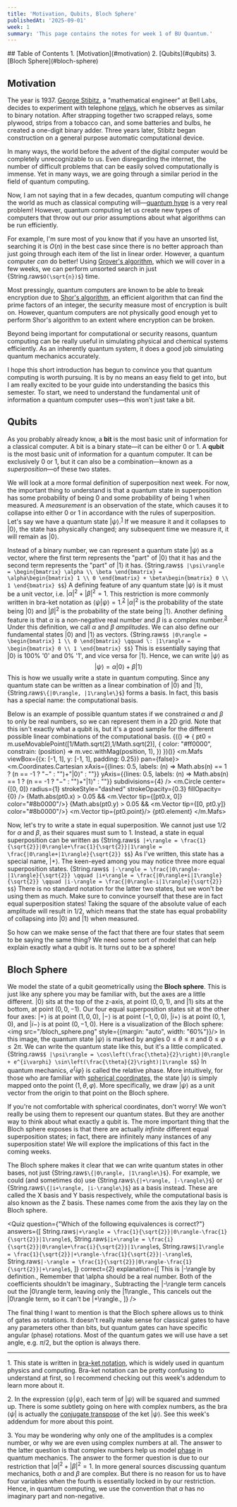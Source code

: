 ```yaml
---
title: 'Motivation, Qubits, Bloch Sphere'
publishedAt: '2025-09-01'
week: 1
summary: 'This page contains the notes for week 1 of BU Quantum.'
---
```

<KatexSpan>
## Table of Contents
1. [Motivation](#motivation)
2. [Qubits](#qubits)
3. [Bloch Sphere](#bloch-sphere)

## Motivation

The year is 1937. [George Stibitz](https://en.wikipedia.org/wiki/George_Stibitz), a "mathematical engineer" at Bell Labs, decides to experiment with telephone [relays](https://en.wikipedia.org/wiki/Relay), which he observes as similar to binary notation. After strapping together two scrapped relays, some plywood, strips from a tobacco can, and some batteries and bulbs, he created a one-digit binary adder. Three years later, Stibitz began construction on a general purpose automatic computational device.

In many ways, the world before the advent of the digital computer would be completely unrecognizable to us. Even disregarding the internet, the number of difficult problems that can be easily solved computationally is immense. Yet in many ways, we are going through a similar period in the field of quantum computing.

Now, I am not saying that in a few decades, quantum computing will change the world as much as classical computing will—[quantum hype](https://scottaaronson.blog/?p=8329) is a very real problem! However, quantum computing let us create new types of computers that throw out our prior assumptions about what algorithms can be run efficiently.

For example, I'm sure most of you know that if you have an unsorted list, searching it is $O(n)$ in the best case since there is no better approach than just going through each item of the list in linear order. However, a quantum computer *can* do better! Using [Grover's algorithm](https://en.wikipedia.org/wiki/Grover%27s_algorithm), which we will cover in a few weeks, we can perform unsorted search in just {String.raw`$O(\sqrt{n})$`} time.

Most pressingly, quantum computers are known to be able to break encryption due to [Shor's algorithm](https://en.wikipedia.org/wiki/Shor%27s_algorithm), an efficient algorithm that can find the prime factors of an integer, the security measure most of encryption is built on. However, quantum computers are not physically good enough yet to perform Shor's algorithm to an extent where encryption can be broken.

Beyond being important for computational or security reasons, quantum computing can be really useful in simulating physical and chemical systems efficiently. As an inherently quantum system, it does a good job simulating quantum mechanics accurately.

I hope this short introduction has begun to convince you that quantum computing is worth pursuing. It is by no means an easy field to get into, but I am really excited to be your guide into understanding the basics this semester. To start, we need to understand the fundamental unit of information a quantum computer uses—this won't just take a bit.

## Qubits
As you probably already know, a **bit** is the most basic unit of information for a classical computer. A bit is a binary state—it can be either 0 or 1. A **qubit** is the most basic unit of information for a quantum computer. It can be exclusively 0 or 1, but it can also be a combination—known as a *superposition*—of these two states.

We will look at a more formal definition of superposition next week. For now, the important thing to understand is that a quantum state in superposition has some probability of being 0 and some probability of being 1 when measured. A *measurement* is an observation of the state, which causes it to collapse into either 0 or 1 in accordance with the rules of superposition. Let's say we have a quantum state $|\psi\rangle$.<sup><a href="#foot1">1</a></sup> If we measure it and it collapses to $|0\rangle$, the state has physically changed; any subsequent time we measure it, it will remain as $|0\rangle$.

Instead of a binary number, we can represent a quantum state $|\psi\rangle$ as a vector, where the first term represents the "part" of $|0\rangle$ that it has and the second term represents the "part" of $|1\rangle$ it has.
{String.raw`$$
|\psi\rangle = \begin{bmatrix}
\alpha \\
\beta
\end{bmatrix} = \alpha\begin{bmatrix}
1 \\
0
\end{bmatrix} + \beta\begin{bmatrix}
0 \\
1
\end{bmatrix}
$$`}
A defining feature of any quantum state $|\psi\rangle$ is it must be a unit vector, i.e. $|\alpha|^2+|\beta|^2=1$. This restriction is more commonly written in bra-ket notation as $\langle \psi | \psi \rangle = 1$.<sup><a href="#foot2">2</a></sup> $|\alpha|^2$ is the probability of the state being $|0\rangle$ and $|\beta|^2$ is the probability of the state being $|1\rangle$. Another defining feature is that $\alpha$ is a non-negative real number and $\beta$ is a complex number.<sup><a href="#foot3">3</a></sup> Under this definition, we call $\alpha$ and $\beta$ *amplitudes*. We can also define our fundamental states $|0\rangle$ and $|1\rangle$ as vectors.
{String.raw`$$
|0\rangle = \begin{bmatrix}
1 \\
0
\end{bmatrix} \qquad \: |1\rangle = \begin{bmatrix}
0 \\
1
\end{bmatrix}
$$`}
This is essentially saying that $|0\rangle$ is 100% '0' and 0% '1', and vice versa for $|1\rangle$. Hence, we can write $|\psi\rangle$ as
$$
|\psi\rangle = \alpha|0\rangle + \beta|1\rangle
$$
This is how we usually write a state in quantum computing. Since any quantum state can be written as a linear combination of $|0\rangle$ and $|1\rangle$, {String.raw`$\{|0\rangle, |1\rangle\}$`} forms a basis. In fact, this basis has a special name: the computational basis.

Below is an example of possible quantum states if we constrained $\alpha$ and $\beta$ to only be real numbers, so we can represent them in a 2D grid. Note that this isn't exactly what a qubit is, but it's a good sample for the different possible linear combinations of the computational basis.
{(() => { pt0 = m.useMovablePoint([1/Math.sqrt(2),1/Math.sqrt(2)], {
    color: "#ff0000",
    constrain: (position) => m.vec.withMag(position, 1),
}) })()}
<m.Mafs viewBox={{x: [-1, 1], y: [-1, 1], padding: 0.25}} pan={false}>
    <m.Coordinates.Cartesian 
        xAxis={{lines: 0.5, labels: (n) => Math.abs(n) == 1 ? (n == -1 ? "−" : "")+"|0⟩" : ""}} 
        yAxis={{lines: 0.5, labels: (n) => Math.abs(n) == 1 ? (n == -1 ? "−" : "")+"|1⟩" : ""}} 
        subdivisions={4}
    />
    <m.Circle
        center={[0, 0]}
        radius={1}
        strokeStyle="dashed"
        strokeOpacity={0.3}
        fillOpacity={0}
    />
    {Math.abs(pt0.x) > 0.05 && <m.Vector tip={[pt0.x, 0]} color="#8b0000"/>}
    {Math.abs(pt0.y) > 0.05 && <m.Vector tip={[0, pt0.y]} color="#8b0000"/>}
    <m.Vector tip={pt0.point}/>
    {pt0.element}
</m.Mafs>

Now, let's try to write a state in equal superposition. We cannot just use $1/2$ for $\alpha$ and $\beta$, as their squares must sum to 1. Instead, a state in equal superposition can be written as
{String.raw`$$
|+\rangle = \frac{1}{\sqrt{2}}|0\rangle+\frac{1}{\sqrt{2}}|1\rangle = \frac{|0\rangle+|1\rangle}{\sqrt{2}}
$$`}
As I've written, this state has a special name, $|+\rangle$. The keen-eyed among you may notice three more equal superposition states.
{String.raw`$$
|-\rangle = \frac{|0\rangle-|1\rangle}{\sqrt{2}} \qquad |i+\rangle = \frac{|0\rangle+i|1\rangle}{\sqrt{2}} \qquad |i-\rangle = \frac{|0\rangle-i|1\rangle}{\sqrt{2}}
$$`}
There is no standard notation for the latter two states, but we won't be using them as much. Make sure to convince yourself that these are in fact equal superposition states! Taking the square of the absolute value of each amplitude will result in $1/2$, which means that the state has equal probability of collapsing into $|0\rangle$ and $|1\rangle$ when measured.

So how can we make sense of the fact that there are four states that seem to be saying the same thing? We need some sort of model that can help explain exactly what a qubit is. It turns out to be a sphere!

## Bloch Sphere
We model the state of a qubit geometrically using the **Bloch sphere**. This is just like any sphere you may be familiar with, but the axes are a little different. $|0\rangle$ sits at the top of the z-axis, at point $(0,0,1)$, and $|1\rangle$ sits at the bottom, at point $(0,0,-1)$. Our four equal superposition states sit at the other four axes: $|+\rangle$ is at point $(1,0,0)$, $|-\rangle$ is at point $(-1,0,0)$, $|i+\rangle$ is at point $(0,1,0)$, and $|i-\rangle$ is at point $(0,-1,0)$. Here is a visualization of the Bloch sphere:
<img src="/bloch_sphere.png" style={{margin: "auto", width: "60%"}}/>
In this image, the quantum state $|\psi\rangle$ is marked by angles $0 \leq \theta \leq \pi$ and $0 \leq \varphi \leq 2\pi$. We can write the quantum state like this, but it's a little complicated.
{String.raw`$$
|\psi\rangle = \cos\left(\frac{\theta}{2}\right)|0\rangle + e^{i\varphi} \sin\left(\frac{\theta}{2}\right)|1\rangle
$$`}
In quantum mechanics, $e^\{i\varphi\}$ is called the relative phase. More intuitively, for those who are familiar with [spherical coordinates](https://en.wikipedia.org/wiki/Spherical_coordinate_system), the state $|\psi\rangle$ is simply mapped onto the point $(1,\theta,\varphi)$. More specifically, we draw $|\psi\rangle$ as a unit vector from the origin to that point on the Bloch sphere.

If you're not comfortable with spherical coordinates, don't worry! We won't really be using them to represent our quantum states. But they are another way to think about what exactly a qubit is. The more important thing that the Bloch sphere exposes is that there are actually *infinite* different equal superposition states; in fact, there are infinitely many instances of any superposition state! We will explore the implications of this fact in the coming weeks.

The Bloch sphere makes it clear that we can write quantum states in other bases, not just {String.raw`$\{|0\rangle, |1\rangle\}$`}. For example, we could (and sometimes do) use {String.raw`$\{|+\rangle, |-\rangle\}$`} or {String.raw`$\{|i+\rangle, |i-\rangle\}$`} as a basis instead. These are called the X basis and Y basis respectively, while the computational basis is also known as the Z basis. These names come from the axis they lay on the Bloch sphere.

<Quiz 
    question={"Which of the following equivalences is correct?"}
    answers={[
        String.raw`$|+\rangle = \frac{1}{\sqrt{2}}|0\rangle-\frac{1}{\sqrt{2}}|1\rangle$`, 
        String.raw`$|i+\rangle = \frac{i}{\sqrt{2}}|0\rangle+\frac{i}{\sqrt{2}}|1\rangle$`, 
        String.raw`$|1\rangle = \frac{1}{\sqrt{2}}|+\rangle-\frac{1}{\sqrt{2}}|-\rangle$`, 
        String.raw`$|-\rangle = \frac{1}{\sqrt{2}}|0\rangle-\frac{1}{\sqrt{2}}|+\rangle$`,
    ]}
    correct={2}
    explanation={[
        <span>This is <InlineMath>|-\rangle</InlineMath> by definition.</span>, 
        <span>Remember that <InlineMath>\alpha</InlineMath> should be a real number. Both of the coefficients shouldn't be imaginary.</span>, 
        <span>Subtracting the <InlineMath>|-\rangle</InlineMath> term cancels out the <InlineMath>|0\rangle</InlineMath> term, leaving only the <InlineMath>|1\rangle</InlineMath>.</span>,
        <span>This cancels out the <InlineMath>|0\rangle</InlineMath> term, so it can't be <InlineMath>|+\rangle</InlineMath>.</span>,
    ]}
/>

The final thing I want to mention is that the Bloch sphere allows us to think of gates as rotations. It doesn't really make sense for classical gates to have any parameters other than bits, but quantum gates can have specific angular (phase) rotations. Most of the quantum gates we will use have a set angle, e.g. $\pi/2$, but the option is always there.
<br/>
<hr style={{width: "40%"}}/>

<a name="foot1">1</a>. This state is written in [bra-ket notation](https://en.wikipedia.org/wiki/Bra%E2%80%93ket_notation), which is widely used in quantum physics and computing. Bra-ket notation can be pretty confusing to understand at first, so I recommend checking out this week's <a>addendum</a> to learn more about it.

<a name="foot2">2</a>. In the expression $\langle \psi | \psi \rangle$, each term of $|\psi\rangle$ will be squared and summed up. There is some subtlety going on here with complex numbers, as the bra $\langle \psi |$ is actually the [conjugate transpose](https://en.wikipedia.org/wiki/Conjugate_transpose) of the ket $|\psi\rangle$. See this week's <a>addendum</a> for more about this point.

<a name="foot3">3</a>. You may be wondering why only one of the amplitudes is a complex number, or why we are even using complex numbers at all. The answer to the latter question is that complex numbers help us model [phase](https://en.wikipedia.org/wiki/Phase_factor) in quantum mechanics. The answer to the former question is due to our restriction that $|\alpha|^2+|\beta|^2=1$. In more general sources discussing quantum mechanics, both $\alpha$ and $\beta$ are complex. But there is no reason for us to have four variables when the fourth is essentially locked in by our restriction. Hence, in quantum computing, we use the convention that $\alpha$ has no imaginary part and non-negative.
</KatexSpan>